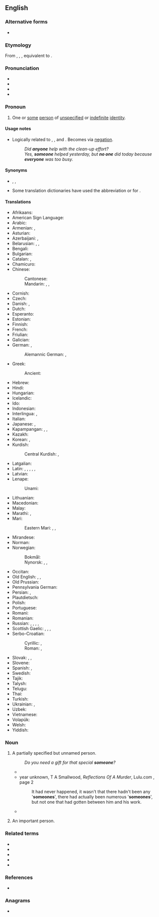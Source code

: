 ==English==

===Alternative forms===
* {{alter|en|some one||obsolete}}

===Etymology===
From {{inh|en|enm|sum on}}, {{m|enm|sum one}}, {{m|enm|sum oon}}, equivalent to {{compound|en|some|one}}.

<!--{{etymon|en|id=a person|af|en>some>indefinite|en>one>singular|tree=1}}-->
{{etymon|en|id=a person|inh|enm>sum oon>a person}}

===Pronunciation===
* {{IPA|en|/ˈsʌmwʌn/|a=RP,GA}}
* {{audio|en|en-us-someone.ogg|a=GA}}
* {{rhymes|en|ʌmwʌn|s=2}}
* {{hyphenation|en|some|one}}

===Pronoun===
{{en-pron}}

# One or [[some]] [[person]] of [[unspecified]] or [[indefinite]] [[identity]].
#: {{ux|en|Can '''someone''' help me, please?}}
#: {{ux|en|Can you get me '''someone''' more knowledgeable?}}

====Usage notes====
* Logically related to {{m|en|anyone}}, {{m|en|everyone}}, and {{m|en|no one}}. Becomes {{m|en|no one}} via [[negation]].
*: ''Did '''anyone''' help with the clean-up effort?''
*: ''Yes, '''someone''' helped yesterday, but '''no one''' did today because '''everyone''' was too busy.''

====Synonyms====
* {{l|en|anybody}}, {{l|en|anyone}}, {{l|en|somebody}}
* Some translation dictionaries have used the abbreviation {{m|en|s.o.}} or {{m|en|so}} for {{m|en|someone}}.

====Translations====
{{trans-top|some person}}
* Afrikaans: {{t+|af|iemand}}
* American Sign Language: {{t|ase|1@InsideNeckhigh-FingerUpPalmBack CirclesHoriz}}
* Arabic: {{t+|ar|أَحَد}}
* Armenian: {{t+|hy|մեկ|alt=մեկը}}, {{t|hy|ինչ-որ մեկը}}
* Asturian: {{t+|ast|daquién}}
* Azerbaijani: {{t+|az|kimsə}}, {{t+|az|kim isə}}
* Belarusian: {{t|be|хто́сьці|sc=Cyrl}}, {{t|be|хтось|sc=Cyrl}}, {{t|be|не́хта|sc=Cyrl}}
* Bengali: {{t+|bn|কেউ একটা|sc=Beng}}
* Bulgarian: {{t|bg|някой}}
* Catalan: {{t+|ca|algú}}, {{t+|ca|qualcú}}
* Chamicuro: {{t|ccc|ana'shanaye}}
* Chinese:
*: Cantonese: {{t|yue|有人|tr=jau5 jan4}}
*: Mandarin: {{t+|cmn|有人|tr=yǒurén}}, {{t+|cmn|某人|tr=mǒurén}}, {{t+|cmn|誰|tr=shéi, shuí}}
* Cornish: {{t|kw|nebonan}}
* Czech: {{t+|cs|někdo}}
* Danish: {{t+|da|nogen}}, {{t|da|en eller anden|c}}
* Dutch: {{t+|nl|iemand}}
* Esperanto: {{t+|eo|iu}}
* Estonian: {{t+|et|keegi}}
* Finnish: {{t+|fi|joku}}
* French: {{t+|fr|quelqu'un}}
* Friulian: {{t|fur|ciertun}}
* Galician: {{t+|gl|alguén}}
* German: {{t+|de|jemand}}, {{t+|de|einer}}
*: Alemannic German: {{t|gsw|epper}}, {{t|gsw|ebber}}
* Greek: {{t+|el|κάποιος}}
*: Ancient: {{t|grc|τις}}
* Hebrew: {{t|he|מִישֶׁהוּ|tr=míshehu}}
* Hindi: {{t+|hi|कोई|sc=Deva}}
* Hungarian: {{t+|hu|valaki}}
* Icelandic: {{t+|is|einhver}}
* Ido: {{t+|io|ulu}}
* Indonesian: {{t+|id|seseorang}}
* Interlingua: {{t|ia|alicuno}}, {{t|ia|alcuno}}
* Italian: {{t+|it|qualcuno}}
* Japanese: {{t|ja|誰か|tr=だれか, dareka}}, {{t|ja|[[或る]][[人]]|tr=あるひと, aru hito}}
* Kapampangan: {{t|pam|ninuman}}, {{t|pam|[[ninu]] [[ka]]}}, {{t|pam|[[ating]] [[tau]]}}
* Kazakh: {{t|kk|біреу|sc=Cyrl}}
* Korean: {{t|ko|누군가}}, {{t|ko|[[어떤]] [[사람]]}}
* Kurdish:
*: Central Kurdish: {{t|ckb|یەکێک}}, {{t|ckb|کەسێک}}
* Latgalian: {{t|ltg|kaids}}
* Latin: {{t+|la|aliquis|m|f}}, {{t|la|aliquid|n}}, {{t+|la|quidam|m|f}}, {{t+|la|quidam|n}}, {{t|la|quiddam|n}}, {{t|la|quaedam|f}}
* Latvian: {{t+|lv|kāds}}
* Lenape:
*: Unami: {{t|unm|awèn}}
* Lithuanian: {{t|lt|kažkas}}
* Macedonian: {{t|mk|некој}}
* Malay: {{t|ms|seseorang}}
* Marathi: {{t|mr|कोणी}}, {{t|mr|कोणी तरी}}
* Mari:
*: Eastern Mari: {{t|mhr|кӧ}}, {{t|mhr|ала-кӧ}}, {{t|mhr|иктаж}}
* Mirandese: {{t|mwl|alguien}}
* Norman: {{t|nrf|tchitch'un}}
* Norwegian:
*: Bokmål: {{t+|nb|noen}}
*: Nynorsk: {{t|nn|nokon}}, {{t|nn|einkvan|m}}, {{t|nn|eikor|f}}
* Occitan: {{t+|oc|qualqu'un}}
* Old English: {{t+|ang|man}}, {{t|ang|sum}} {{t|ang|mann}}, {{t|ang|hwā}}
* Old Prussian: {{t|prg|aīnunts}}
* Pennsylvania German: {{t|pdc|ebber}}
* Persian: {{t+|fa|کسی|tr=kasi}}, {{t+|fa|یکی|tr=yeki}} {{qualifier|informal}}
* Plautdietsch: {{t|pdt|wäa}}
* Polish: {{t+|pl|ktoś}}
* Portuguese: {{t+|pt|alguém}}
* Romani: {{t|rom|varekon}}
* Romanian: {{t+|ro|cineva}}
* Russian: {{t+|ru|кто́-то}}, {{t+|ru|кто-нибу́дь}}, {{t+|ru|не́кто}}, {{t+|ru|кто́-либо}}, {{t+|ru|кое-кто́}}
* Scottish Gaelic: {{t|gd|cuideigin}}, {{qualifier|male}} {{t|gd|duin'-eigin}}, {{qualifier|male}} {{t|gd|feareigin}}, {{qualifier|female}} {{t|gd|tè-eigin}}
* Serbo-Croatian:
*: Cyrillic: {{qualifier|Bosnian, Serbian}} {{t|sh|неко|m|sc=Cyrl}}, {{qualifier|Croatian}} {{t|sh|нетко|m|sc=Cyrl}}
*: Roman: {{qualifier|Bosnian, Serbian}} {{t+|sh|neko|m}}, {{qualifier|Croatian}} {{t|sh|netko|m}}
* Slovak: {{t+|sk|niekto}}, {{t|sk|dakto}}, {{t|sk|voľakto}}
* Slovene: {{t+|sl|nekdó}}
* Spanish: {{t+|es|alguien}}, {{t+|es|alguno}}
* Swedish: {{t+|sv|någon}}
* Tajik: {{t|tg|ким-кӣ}}
* Talysh: {{t|tly|ای نفری|tr=i nafari|sc=fa-Arab}}
* Telugu: {{t|te|ఎవరో}}
* Thai: {{t|th|บางคน}}
* Turkish: {{t+|tr|biri}}
* Ukrainian: {{t+|uk|хтось}}, {{t+|uk|хто-не́будь}}
* Uzbek: {{t+|uz|kimsa}}
* Vietnamese: {{t|vi|ai đó}}
* Volapük: {{t+|vo|ek}}
* Welsh: {{t+|cy|rhywun|m}}
* Yiddish: {{t|yi|עמעצער}}
{{trans-bottom}}

===Noun===
{{en-noun}}

# A partially specified but unnamed person.
#: ''Do you need a gift for that special '''someone'''?''
#* {{quote-book|en|year=2013|author=James Crosswhite|title=Deep Rhetoric: Philosophy, Reason, Violence, Justice, Wisdom|publisher=University of Chicago Press|isbn=9780226016344|page=213
|passage=His ultimate concern is with being and beings, with saying something about something and not with the '''someones''' who say it and hear it—and not even with the '''someones''' whose beings are in conflict about beings in their being.}}
#* year unknown, T A Smallwood, ''Reflections Of A Murder'', Lulu.com {{ISBN|9781445209425}}, page 2
#*: It had never happened, it wasn&#39;t that there hadn&#39;t been any &#39;'''someones'''&#39;, there had actually been numerous &#39;'''someones'''&#39;, but not one that had gotten between him and his work.
#* {{quote-book|en|year=2010|author=Michael E Kanell; Michael E. Kanell; Mike Kimel|title=Presimetrics: What the Facts Tell Us About How the Presidents Measure Up On the Issues We Care About|publisher=Hachette UK|isbn=9781603762175
|passage=Or rather, to someone. Many '''someones''', in fact. But which '''someones'''? Well, the '''someones''' that benefited while wage controls were in place had to be people for whom salary was not the primary form of income.}}
# {{senseid|en|important}} An important person.
#: {{ux|en|He thinks he has become '''someone'''.}}

===Related terms===
* {{l|en|no one}}
* {{l|en|everyone}}
* {{l|en|anyone}}
* {{l|en|somewhere}}
* {{l|en|something}}

===References===
* {{R:OneLook}}

===Anagrams===
* {{anagrams|en|a=eemnoos|neosome|onesome}}

{{cln|en|compound determinatives|indefinite pronouns|third person pronouns|positive polarity items}}
